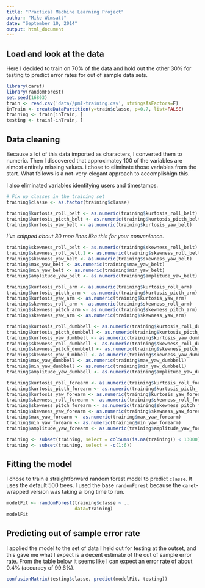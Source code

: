 ```yaml
---
title: "Practical Machine Learning Project"
author: "Mike Wimsatt"
date: "September 10, 2014"
output: html_document
---
```


## Load and look at the data

Here I decided to train on 70% of the data and hold out the other 30% for testing to predict error rates for out of sample data sets. 

```r
library(caret)
library(randomForest)
set.seed(16803)
train <- read.csv('data//pml-training.csv', stringsAsFactors=F)
inTrain <- createDataPartition(y=train$classe, p=0.7, list=FALSE)
training <- train[inTrain, ]
testing <- train[-inTrain, ]
```

## Data cleaning

Because a lot of this data imported as characters, I converted them to numeric. Then I discovered that approximatey 100 of the variables are almost entirely missing values. i chose to eliminate those variables from the start. What follows is a not-very-elegant approach to accomplishign this. 

I also eliminated variables identifying users and timestamps.

```r
# Fix up classes in the training set
training$classe <- as.factor(training$classe)

training$kurtosis_roll_belt <- as.numeric(training$kurtosis_roll_belt)
training$kurtosis_picth_belt <- as.numeric(training$kurtosis_picth_belt)
training$kurtosis_yaw_belt <- as.numeric(training$kurtosis_yaw_belt)
```

*I've snipped about 30 moe lines like this for your convenience.*

```r
training$skewness_roll_belt <- as.numeric(training$skewness_roll_belt)
training$skewness_roll_belt.1 <- as.numeric(training$skewness_roll_belt.1)
training$skewness_yaw_belt <- as.numeric(training$skewness_yaw_belt)
training$max_yaw_belt <- as.numeric(training$max_yaw_belt)
training$min_yaw_belt <- as.numeric(training$min_yaw_belt)
training$amplitude_yaw_belt <- as.numeric(training$amplitude_yaw_belt)

training$kurtosis_roll_arm <- as.numeric(training$kurtosis_roll_arm)
training$kurtosis_picth_arm <- as.numeric(training$kurtosis_picth_arm)
training$kurtosis_yaw_arm <- as.numeric(training$kurtosis_yaw_arm)
training$skewness_roll_arm <- as.numeric(training$skewness_roll_arm)
training$skewness_pitch_arm <- as.numeric(training$skewness_pitch_arm)
training$skewness_yaw_arm <- as.numeric(training$skewness_yaw_arm)

training$kurtosis_roll_dumbbell <- as.numeric(training$kurtosis_roll_dumbbell)
training$kurtosis_picth_dumbbell <- as.numeric(training$kurtosis_picth_dumbbell)
training$kurtosis_yaw_dumbbell <- as.numeric(training$kurtosis_yaw_dumbbell)
training$skewness_roll_dumbbell <- as.numeric(training$skewness_roll_dumbbell)
training$skewness_pitch_dumbbell <- as.numeric(training$skewness_pitch_dumbbell)
training$skewness_yaw_dumbbell <- as.numeric(training$skewness_yaw_dumbbell)
training$max_yaw_dumbbell <- as.numeric(training$max_yaw_dumbbell)
training$min_yaw_dumbbell <- as.numeric(training$min_yaw_dumbbell)
training$amplitude_yaw_dumbbell <- as.numeric(training$amplitude_yaw_dumbbell)

training$kurtosis_roll_forearm <- as.numeric(training$kurtosis_roll_forearm)
training$kurtosis_picth_forearm <- as.numeric(training$kurtosis_picth_forearm)
training$kurtosis_yaw_forearm <- as.numeric(training$kurtosis_yaw_forearm)
training$skewness_roll_forearm <- as.numeric(training$skewness_roll_forearm)
training$skewness_pitch_forearm <- as.numeric(training$skewness_pitch_forearm)
training$skewness_yaw_forearm <- as.numeric(training$skewness_yaw_forearm)
training$max_yaw_forearm <- as.numeric(training$max_yaw_forearm)
training$min_yaw_forearm <- as.numeric(training$min_yaw_forearm)
training$amplitude_yaw_forearm <- as.numeric(training$amplitude_yaw_forearm)
```

```r
training <- subset(training, select = colSums(is.na(training)) < 13000)
training <- subset(training, select = -c(1:6))
```

## Fitting the model

I chose to train a straightforward random forest model to predict `classe`. It uses the default 500 trees. I used the base `randomForest` because the `caret`-wrapped version was taking a long time to run. 

```r
modelFit <- randomForest(training$classe ~ ., 
                         data=training)
modelFit
```

## Predicting out of sample error rate 

I applied the model to the set of data I held out for testing at the outset, and this gave me what I expect is a decent estimate of the out of sample error rate. From the table below it seems like I can expect an error rate of about 0.4% (accuracy of 99.6%).

```r
confusionMatrix(testing$classe, predict(modelFit, testing))
```

